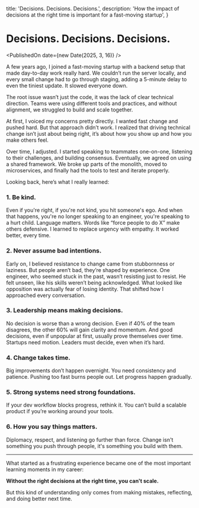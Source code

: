   title: 'Decisions. Decisions. Decisions.',
  description:
    'How the impact of decisions at the right time is important for a fast-moving startup',
}


# Decisions. Decisions. Decisions.

<PublishedOn date={new Date(2025, 3, 16)} />

<Cover
  src="/decisions-decisions-decisions.png"
  alt="Decisions. Decisions. Decisions."
  caption="Image generated using ChatGPT-4o"
/>

A few years ago, I joined a fast-moving startup with a backend setup that made day-to-day work really hard. We couldn’t run the server locally, and every small change had to go through staging, adding a 5-minute delay to even the tiniest update. It slowed everyone down.

The root issue wasn’t just the code, it was the lack of clear technical direction. Teams were using different tools and practices, and without alignment, we struggled to build and scale together.

At first, I voiced my concerns pretty directly. I wanted fast change and pushed hard. But that approach didn’t work. I realized that driving technical change isn’t just about being right, it’s about how you show up and how you make others feel.

Over time, I adjusted. I started speaking to teammates one-on-one, listening to their challenges, and building consensus. Eventually, we agreed on using a shared framework. We broke up parts of the monolith, moved to microservices, and finally had the tools to test and iterate properly.

Looking back, here’s what I really learned:

### 1. Be kind.

Even if you're right, if you're not kind, you hit someone's ego. And when that happens, you're no longer speaking to an engineer, you're speaking to a hurt child. Language matters. Words like “force people to do X” make others defensive. I learned to replace urgency with empathy. It worked better, every time.

### 2. Never assume bad intentions.

Early on, I believed resistance to change came from stubbornness or laziness. But people aren’t bad, they’re shaped by experience. One engineer, who seemed stuck in the past, wasn’t resisting just to resist. He felt unseen, like his skills weren’t being acknowledged. What looked like opposition was actually fear of losing identity. That shifted how I approached every conversation.

### 3. Leadership means making decisions.

No decision is worse than a wrong decision. Even if 40% of the team disagrees, the other 60% will gain clarity and momentum. And good decisions, even if unpopular at first, usually prove themselves over time. Startups need motion. Leaders must decide, even when it’s hard.

### 4. Change takes time.

Big improvements don’t happen overnight. You need consistency and patience. Pushing too fast burns people out. Let progress happen gradually.

### 5. Strong systems need strong foundations.

If your dev workflow blocks progress, rethink it. You can’t build a scalable product if you’re working around your tools.

### 6. How you say things matters.

Diplomacy, respect, and listening go further than force. Change isn't something you push through people, it's something you build with them.

---

What started as a frustrating experience became one of the most important learning moments in my career:

**Without the right decisions at the right time, you can't scale.**

But this kind of understanding only comes from making mistakes, reflecting, and doing better next time.
